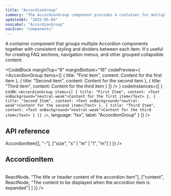 ```yaml
---
title: "AccordionGroup"
summary: "The AccordionGroup component provides a container for multiple Accordion components with consistent styling and spacing."
updatedAt: "2025-05-04"
navLabel: "AccordionGroup"
navIcon: "components"
---
```


A container component that groups multiple Accordion components together with consistent styling and dividers between each item. It's useful for creating FAQ sections, navigation menus, and other grouped collapsible content.

<CodeBlock
  marginTop="8"
  marginBottom="16"
  codePreview={
    <AccordionGroup
      items={[
        {
          title: "First item",
          content: <Text onBackground="neutral-weak">Content for the first item</Text>
        },
        {
          title: "Second item",
          content: <Text onBackground="neutral-weak">Content for the second item</Text>
        },
        {
          title: "Third item",
          content: <Text onBackground="neutral-weak">Content for the third item</Text>
        }
      ]}
    />
  }
  codeInstances={[
    {
      code:
`<AccordionGroup
    items={[
      {
        title: "First Item",
        content: <Text onBackground="neutral-weak">Content for the first item</Text>
      },
      {
        title: "Second Item",
        content: <Text onBackground="neutral-weak">Content for the second item</Text>
      },
      {
        title: "Third Item",
        content: <Text onBackground="neutral-weak">Content for the third item</Text>
      }
    ]}
/>`,
      language: "tsx",
      label: "AccordionGroup"
    }
  ]}
/>

## API reference

<Table
  marginTop="8"
  marginBottom="16"
  data={{
    headers: [
      { content: "Prop", key: "prop", sortable: true },
      { content: "Type", key: "type" },
      { content: "Default", key: "default" },
    ],
    rows: [
      ["items", <InlineCode>AccordionItem[]</InlineCode>, "-"],
      ["size", <InlineCode>"s" | "m" | "l"</InlineCode>, <InlineCode>"m"</InlineCode>]
    ]
  }}
/>

## AccordionItem

<Table
  marginTop="8"
  marginBottom="16"
  data={{
    headers: [
      { content: "Prop", key: "prop", sortable: true },
      { content: "Type", key: "type" },
      { content: "Description", key: "description" }
    ],
    rows: [
      ["title", <InlineCode>ReactNode</InlineCode>, "The title or header content of the accordion item"],
      ["content", <InlineCode>ReactNode</InlineCode>, "The content to be displayed when the accordion item is expanded"]
    ]
  }}
/>
